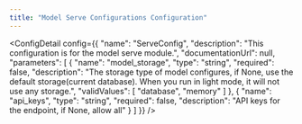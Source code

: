 ```yaml
---
title: "Model Serve Configurations Configuration"
---
```



<ConfigDetail config={{
  "name": "ServeConfig",
  "description": "This configuration is for the model serve module.",
  "documentationUrl": null,
  "parameters": [
    {
      "name": "model_storage",
      "type": "string",
      "required": false,
      "description": "The storage type of model configures, if None, use the default storage(current database). When you run in light mode, it will not use any storage.",
      "validValues": [
        "database",
        "memory"
      ]
    },
    {
      "name": "api_keys",
      "type": "string",
      "required": false,
      "description": "API keys for the endpoint, if None, allow all"
    }
  ]
}} />

